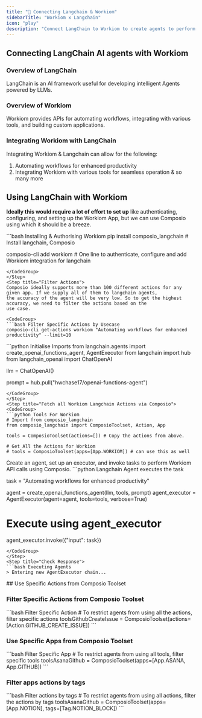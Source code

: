 ```yaml
---
title: "🚀 Connecting Langchain & Workiom"
sidebarTitle: "Workiom x Langchain"
icon: "play"
description: "Connect LangChain to Workiom to create agents to perform tasks using natural language"
---
```


## Connecting LangChain AI agents with Workiom

### Overview of LangChain

LangChain is an AI framework useful for developing intelligent Agents powered by LLMs.

### Overview of Workiom

Workiom provides APIs for automating workflows, integrating with various tools, and building custom applications.

### Integrating Workiom with LangChain

Integrating Workiom & Langchain can allow for the following:

1. Automating workflows for enhanced productivity
2. Integrating Workiom with various tools for seamless operation
& so many more

## Using LangChain with Workiom

<Steps>
<Step title="Setting Up the Environment">

**Ideally this would require a lot of effort to set up** like authenticating, configuring, and setting up the Workiom App, but we can use Composio using which it should be a breeze.

<CodeGroup>
```bash Installing & Authorising Workiom
pip install composio_langchain # Install langchain, Composio 

composio-cli add workiom # One line to authenticate, configure and add Workiom integration for langchain
```
</CodeGroup>
</Step>
<Step title="Filter Actions">
Composio ideally supports more than 100 different actions for any given app. If we supply all of them to langchain agents, 
the accuracy of the agent will be very low. So to get the highest accuracy, we need to filter the actions based on the 
use case.

<CodeGroup>
```bash Filter Specific Actions by Usecase
composio-cli get-actions workiom "Automating workflows for enhanced productivity" --limit=10
```
</CodeGroup>

</Step>
<Step title="Import Base Packages">

<CodeGroup>
```python Initialise Imports
from langchain.agents import create_openai_functions_agent, AgentExecutor
from langchain import hub
from langchain_openai import ChatOpenAI


llm = ChatOpenAI()

prompt = hub.pull("hwchase17/openai-functions-agent")
```
</CodeGroup>
</Step>
<Step title="Fetch all Workiom Langchain Actions via Composio">
<CodeGroup>
```python Tools For Workiom
# Import from composio_langchain
from composio_langchain import ComposioToolset, Action, App

tools = ComposioToolset(actions=[]) # Copy the actions from above. 

# Get All the Actions for Workiom
# tools = ComposioToolset(apps=[App.WORKIOM]) # can use this as well
```
</CodeGroup>
</Step>
<Step title="Execute the Agent">
Create an agent, set up an executor, and invoke tasks to perform Workiom API calls using Composio. 
<CodeGroup>
```python Langchain Agent executes the task

task = "Automating workflows for enhanced productivity"

agent = create_openai_functions_agent(llm, tools, prompt)
agent_executor = AgentExecutor(agent=agent, tools=tools, verbose=True)

# Execute using agent_executor
agent_executor.invoke({"input": task})
```
</CodeGroup>
</Step>
<Step title="Check Response">
```bash Executing Agents
> Entering new AgentExecutor chain...
```
</Step>
</Steps>
## Use Specific Actions from Composio Toolset

### Filter Specific Actions from Composio Toolset

<CodeGroup>
```bash Filter Specific Action
# To restrict agents from using all the actions, filter specific actions
toolsGithubCreateIssue = ComposioToolset(actions=[Action.GITHUB_CREATE_ISSUE])
```
</CodeGroup>

### Use Specific Apps from Composio Toolset
<CodeGroup>
```bash Filter Specific App
# To restrict agents from using all tools, filter specific tools
toolsAsanaGithub = ComposioToolset(apps=[App.ASANA, App.GITHUB])
```
</CodeGroup>

### Filter apps actions by tags 
<CodeGroup>
```bash Filter actions by tags
# To restrict agents from using all actions, filter the actions by tags
toolsAsanaGithub = ComposioToolset(apps=[App.NOTION], tags=[Tag.NOTION_BLOCK])
```
</CodeGroup>

